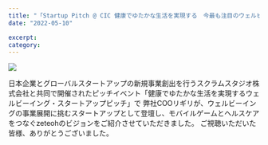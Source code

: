 ```yaml
---
title: "「Startup Pitch @ CIC 健康でゆたかな生活を実現する　今最も注目のウェルビーイング・スタートアップピッチ 」に登壇しました。"
date: "2022-05-10"

excerpt: 
category: 
---
```


![](/images/News/2022-05-10/cic-event.jpeg)

日本企業とグローバルスタートアップの新規事業創出を行うスクラムスタジオ株式会社と共同で開催されたピッチイベント「健康でゆたかな生活を実現するウェルビーイング・スタートアップピッチ」で
弊社COOリギリが、ウェルビーイングの事業展開に挑むスタートアップとして登壇し、モバイルゲームとヘルスケアをつなぐzeteohのビジョンをご紹介させていただきました。
ご視聴いただいた皆様、ありがとうございました。